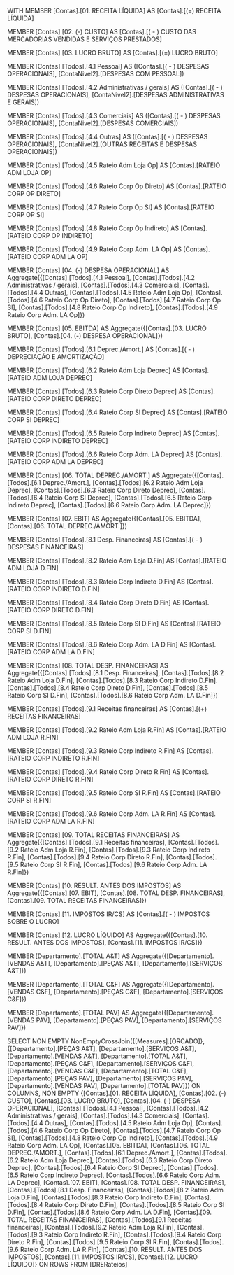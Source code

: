 WITH
MEMBER [Contas].[01. RECEITA LÍQUIDA] AS
    [Contas].[(=) RECEITA LÍQUIDA]

MEMBER [Contas].[02. (-) CUSTO] AS
    [Contas].[( - ) CUSTO DAS MERCADORIAS VENDIDAS E SERVIÇOS PRESTADOS]

MEMBER [Contas].[03. LUCRO BRUTO] AS
    [Contas].[(=) LUCRO BRUTO]

MEMBER [Contas].[Todos].[4.1 Pessoal] AS
    ([Contas].[( - ) DESPESAS OPERACIONAIS], [ContaNivel2].[DESPESAS COM PESSOAL])

MEMBER [Contas].[Todos].[4.2 Administrativas / gerais] AS
    ([Contas].[( - ) DESPESAS OPERACIONAIS], [ContaNivel2].[DESPESAS ADMINISTRATIVAS E GERAIS])

MEMBER [Contas].[Todos].[4.3 Comerciais] AS
    ([Contas].[( - ) DESPESAS OPERACIONAIS], [ContaNivel2].[DESPESAS COMERCIAIS])

MEMBER [Contas].[Todos].[4.4 Outras] AS
    ([Contas].[( - ) DESPESAS OPERACIONAIS], [ContaNivel2].[OUTRAS RECEITAS E DESPESAS OPERACIONAIS])

MEMBER [Contas].[Todos].[4.5 Rateio Adm Loja Op] AS
    [Contas].[RATEIO ADM LOJA OP]

MEMBER [Contas].[Todos].[4.6 Rateio Corp Op Direto] AS
    [Contas].[RATEIO CORP OP DIRETO]

MEMBER [Contas].[Todos].[4.7 Rateio Corp Op SI] AS
    [Contas].[RATEIO CORP OP SI]

MEMBER [Contas].[Todos].[4.8 Rateio Corp Op Indireto] AS
    [Contas].[RATEIO CORP OP INDIRETO]

MEMBER [Contas].[Todos].[4.9 Rateio Corp Adm. LA Op] AS
    [Contas].[RATEIO CORP ADM LA OP]

MEMBER [Contas].[04. (-) DESPESA OPERACIONAL] AS
    Aggregate({[Contas].[Todos].[4.1 Pessoal], 
               [Contas].[Todos].[4.2 Administrativas / gerais], 
               [Contas].[Todos].[4.3 Comerciais], 
               [Contas].[Todos].[4.4 Outras], 
               [Contas].[Todos].[4.5 Rateio Adm Loja Op], 
               [Contas].[Todos].[4.6 Rateio Corp Op Direto], 
               [Contas].[Todos].[4.7 Rateio Corp Op SI], 
               [Contas].[Todos].[4.8 Rateio Corp Op Indireto], 
               [Contas].[Todos].[4.9 Rateio Corp Adm. LA Op]})

MEMBER [Contas].[05. EBITDA] AS
    Aggregate({[Contas].[03. LUCRO BRUTO], 
               [Contas].[04. (-) DESPESA OPERACIONAL]})

MEMBER [Contas].[Todos].[6.1 Deprec./Amort.] AS
    [Contas].[( - ) DEPRECIAÇÃO E AMORTIZAÇÃO]

MEMBER [Contas].[Todos].[6.2 Rateio Adm Loja Deprec] AS
    [Contas].[RATEIO ADM LOJA DEPREC]

MEMBER [Contas].[Todos].[6.3 Rateio Corp Direto Deprec] AS
    [Contas].[RATEIO CORP DIRETO DEPREC]

MEMBER [Contas].[Todos].[6.4 Rateio Corp SI Deprec] AS
    [Contas].[RATEIO CORP SI DEPREC]

MEMBER [Contas].[Todos].[6.5 Rateio Corp Indireto Deprec] AS
    [Contas].[RATEIO CORP INDIRETO DEPREC]

MEMBER [Contas].[Todos].[6.6 Rateio Corp Adm. LA Deprec] AS
    [Contas].[RATEIO CORP ADM LA DEPREC]

MEMBER [Contas].[06. TOTAL DEPREC./AMORT.] AS
    Aggregate({[Contas].[Todos].[6.1 Deprec./Amort.], 
               [Contas].[Todos].[6.2 Rateio Adm Loja Deprec], 
               [Contas].[Todos].[6.3 Rateio Corp Direto Deprec], 
               [Contas].[Todos].[6.4 Rateio Corp SI Deprec], 
               [Contas].[Todos].[6.5 Rateio Corp Indireto Deprec], 
               [Contas].[Todos].[6.6 Rateio Corp Adm. LA Deprec]})

MEMBER [Contas].[07. EBIT] AS
    Aggregate({[Contas].[05. EBITDA], [Contas].[06. TOTAL DEPREC./AMORT.]})

MEMBER [Contas].[Todos].[8.1 Desp. Financeiras] AS
    [Contas].[( - ) DESPESAS FINANCEIRAS]

MEMBER [Contas].[Todos].[8.2 Rateio Adm Loja D.Fin] AS
    [Contas].[RATEIO ADM LOJA D.FIN]

MEMBER [Contas].[Todos].[8.3 Rateio Corp Indireto D.Fin] AS
    [Contas].[RATEIO CORP INDIRETO D.FIN]

MEMBER [Contas].[Todos].[8.4 Rateio Corp Direto D.Fin] AS
    [Contas].[RATEIO CORP DIRETO D.FIN] 

MEMBER [Contas].[Todos].[8.5 Rateio Corp SI D.Fin] AS
    [Contas].[RATEIO CORP SI D.FIN] 

MEMBER [Contas].[Todos].[8.6 Rateio Corp Adm. LA D.Fin] AS
    [Contas].[RATEIO CORP ADM LA D.FIN]     

MEMBER [Contas].[08. TOTAL DESP. FINANCEIRAS] AS
    Aggregate({[Contas].[Todos].[8.1 Desp. Financeiras], 
               [Contas].[Todos].[8.2 Rateio Adm Loja D.Fin], 
               [Contas].[Todos].[8.3 Rateio Corp Indireto D.Fin].
               [Contas].[Todos].[8.4 Rateio Corp Direto D.Fin],
               [Contas].[Todos].[8.5 Rateio Corp SI D.Fin],
               [Contas].[Todos].[8.6 Rateio Corp Adm. LA D.Fin]})

MEMBER [Contas].[Todos].[9.1 Receitas financeiras] AS
    [Contas].[(+) RECEITAS FINANCEIRAS]

MEMBER [Contas].[Todos].[9.2 Rateio Adm Loja R.Fin] AS
    [Contas].[RATEIO ADM LOJA R.FIN]

MEMBER [Contas].[Todos].[9.3 Rateio Corp Indireto R.Fin] AS
    [Contas].[RATEIO CORP INDIRETO R.FIN]

MEMBER [Contas].[Todos].[9.4 Rateio Corp Direto R.Fin] AS
    [Contas].[RATEIO CORP DIRETO R.FIN] 

MEMBER [Contas].[Todos].[9.5 Rateio Corp SI R.Fin] AS
    [Contas].[RATEIO CORP SI R.FIN] 

MEMBER [Contas].[Todos].[9.6 Rateio Corp Adm. LA R.Fin] AS
    [Contas].[RATEIO CORP ADM LA R.FIN] 

MEMBER [Contas].[09. TOTAL RECEITAS FINANCEIRAS] AS
    Aggregate({[Contas].[Todos].[9.1 Receitas financeiras], 
               [Contas].[Todos].[9.2 Rateio Adm Loja R.Fin], 
               [Contas].[Todos].[9.3 Rateio Corp Indireto R.Fin],
               [Contas].[Todos].[9.4 Rateio Corp Direto R.Fin],
               [Contas].[Todos].[9.5 Rateio Corp SI R.Fin],
               [Contas].[Todos].[9.6 Rateio Corp Adm. LA R.Fin]})

MEMBER [Contas].[10. RESULT. ANTES DOS IMPOSTOS] AS
    Aggregate({[Contas].[07. EBIT], 
               [Contas].[08. TOTAL DESP. FINANCEIRAS], 
               [Contas].[09. TOTAL RECEITAS FINANCEIRAS]})

MEMBER [Contas].[11. IMPOSTOS IR/CS] AS
    [Contas].[( - ) IMPOSTOS SOBRE O LUCRO]

MEMBER [Contas].[12. LUCRO LÍQUIDO] AS
    Aggregate({[Contas].[10. RESULT. ANTES DOS IMPOSTOS], 
               [Contas].[11. IMPOSTOS IR/CS]})

MEMBER [Departamento].[TOTAL A&T] AS 
Aggregate({[Departamento].[VENDAS A&T], 
	       [Departamento].[PEÇAS A&T], 
	       [Departamento].[SERVIÇOS A&T]})

MEMBER [Departamento].[TOTAL C&F] AS 
Aggregate({[Departamento].[VENDAS C&F], 
	       [Departamento].[PEÇAS C&F], 
	       [Departamento].[SERVIÇOS C&F]})

MEMBER [Departamento].[TOTAL PAV] AS 
Aggregate({[Departamento].[VENDAS PAV], 
	       [Departamento].[PEÇAS PAV], 
	       [Departamento].[SERVIÇOS PAV]})

SELECT
NON EMPTY NonEmptyCrossJoin({[Measures].[ORCADO]}, 
							{[Departamento].[PEÇAS A&T], 
							 [Departamento].[SERVIÇOS A&T], 
							 [Departamento].[VENDAS A&T],
							 [Departamento].[TOTAL A&T],
							 [Departamento].[PEÇAS C&F], 
	       					 [Departamento].[SERVIÇOS C&F],
	       					 [Departamento].[VENDAS C&F], 
	       					 [Departamento].[TOTAL C&F],
	       					 [Departamento].[PEÇAS PAV], 
	       					 [Departamento].[SERVIÇOS PAV],
	       					 [Departamento].[VENDAS PAV], 
	       					 [Departamento].[TOTAL PAV]}) ON COLUMNS,
NON EMPTY {[Contas].[01. RECEITA LÍQUIDA], 
           [Contas].[02. (-) CUSTO], 
           [Contas].[03. LUCRO BRUTO], 
           [Contas].[04. (-) DESPESA OPERACIONAL], 
           [Contas].[Todos].[4.1 Pessoal], 
           [Contas].[Todos].[4.2 Administrativas / gerais], 
           [Contas].[Todos].[4.3 Comerciais], 
           [Contas].[Todos].[4.4 Outras], 
           [Contas].[Todos].[4.5 Rateio Adm Loja Op], 
           [Contas].[Todos].[4.6 Rateio Corp Op Direto], 
           [Contas].[Todos].[4.7 Rateio Corp Op SI], 
           [Contas].[Todos].[4.8 Rateio Corp Op Indireto], 
           [Contas].[Todos].[4.9 Rateio Corp Adm. LA Op], 
           [Contas].[05. EBITDA], 
           [Contas].[06. TOTAL DEPREC./AMORT.], 
           [Contas].[Todos].[6.1 Deprec./Amort.], 
           [Contas].[Todos].[6.2 Rateio Adm Loja Deprec], 
           [Contas].[Todos].[6.3 Rateio Corp Direto Deprec], 
           [Contas].[Todos].[6.4 Rateio Corp SI Deprec], 
           [Contas].[Todos].[6.5 Rateio Corp Indireto Deprec], 
           [Contas].[Todos].[6.6 Rateio Corp Adm. LA Deprec], 
           [Contas].[07. EBIT], 
           [Contas].[08. TOTAL DESP. FINANCEIRAS], 
           [Contas].[Todos].[8.1 Desp. Financeiras], 
           [Contas].[Todos].[8.2 Rateio Adm Loja D.Fin], 
           [Contas].[Todos].[8.3 Rateio Corp Indireto D.Fin], 
           [Contas].[Todos].[8.4 Rateio Corp Direto D.Fin],
           [Contas].[Todos].[8.5 Rateio Corp SI D.Fin],
           [Contas].[Todos].[8.6 Rateio Corp Adm. LA D.Fin],
           [Contas].[09. TOTAL RECEITAS FINANCEIRAS], 
           [Contas].[Todos].[9.1 Receitas financeiras], 
           [Contas].[Todos].[9.2 Rateio Adm Loja R.Fin], 
           [Contas].[Todos].[9.3 Rateio Corp Indireto R.Fin], 
           [Contas].[Todos].[9.4 Rateio Corp Direto R.Fin],
           [Contas].[Todos].[9.5 Rateio Corp SI R.Fin],
           [Contas].[Todos].[9.6 Rateio Corp Adm. LA R.Fin],
           [Contas].[10. RESULT. ANTES DOS IMPOSTOS], 
           [Contas].[11. IMPOSTOS IR/CS], 
           [Contas].[12. LUCRO LÍQUIDO]} ON ROWS
FROM [DRERateios]		   
